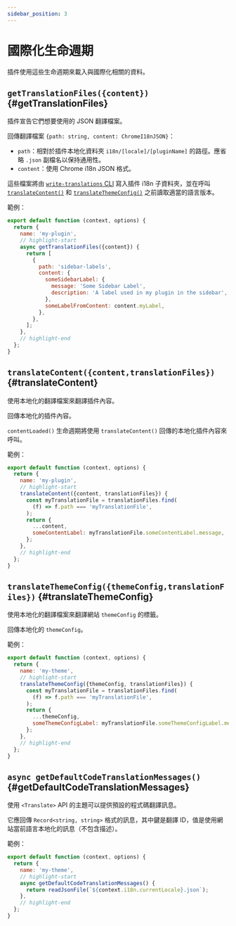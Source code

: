 ```yaml
---
sidebar_position: 3
---
```


# 國際化生命週期

插件使用這些生命週期來載入與國際化相關的資料。

## `getTranslationFiles({content})` {#getTranslationFiles}

插件宣告它們想要使用的 JSON 翻譯檔案。

回傳翻譯檔案 `{path: string, content: ChromeI18nJSON}`：

- `path`：相對於插件本地化資料夾 `i18n/[locale]/[pluginName]` 的路徑。應省略 `.json` 副檔名以保持通用性。
- `content`：使用 Chrome i18n JSON 格式。

這些檔案將由 [`write-translations` CLI](../../cli.mdx#docusaurus-write-translations-sitedir) 寫入插件 i18n 子資料夾，並在呼叫 [`translateContent()`](#translateContent) 和 [`translateThemeConfig()`](#translateThemeConfig) 之前讀取適當的語言版本。

範例：

```js title="my-plugin.js"
export default function (context, options) {
  return {
    name: 'my-plugin',
    // highlight-start
    async getTranslationFiles({content}) {
      return [
        {
          path: 'sidebar-labels',
          content: {
            someSidebarLabel: {
              message: 'Some Sidebar Label',
              description: 'A label used in my plugin in the sidebar',
            },
            someLabelFromContent: content.myLabel,
          },
        },
      ];
    },
    // highlight-end
  };
}
```

## `translateContent({content,translationFiles})` {#translateContent}

使用本地化的翻譯檔案來翻譯插件內容。

回傳本地化的插件內容。

`contentLoaded()` 生命週期將使用 `translateContent()` 回傳的本地化插件內容來呼叫。

範例：

```js title="my-plugin.js"
export default function (context, options) {
  return {
    name: 'my-plugin',
    // highlight-start
    translateContent({content, translationFiles}) {
      const myTranslationFile = translationFiles.find(
        (f) => f.path === 'myTranslationFile',
      );
      return {
        ...content,
        someContentLabel: myTranslationFile.someContentLabel.message,
      };
    },
    // highlight-end
  };
}
```

## `translateThemeConfig({themeConfig,translationFiles})` {#translateThemeConfig}

使用本地化的翻譯檔案來翻譯網站 `themeConfig` 的標籤。

回傳本地化的 `themeConfig`。

範例：

```js title="my-plugin.js"
export default function (context, options) {
  return {
    name: 'my-theme',
    // highlight-start
    translateThemeConfig({themeConfig, translationFiles}) {
      const myTranslationFile = translationFiles.find(
        (f) => f.path === 'myTranslationFile',
      );
      return {
        ...themeConfig,
        someThemeConfigLabel: myTranslationFile.someThemeConfigLabel.message,
      };
    },
    // highlight-end
  };
}
```

## `async getDefaultCodeTranslationMessages()` {#getDefaultCodeTranslationMessages}

使用 `<Translate>` API 的主題可以提供預設的程式碼翻譯訊息。

它應回傳 `Record<string, string>` 格式的訊息，其中鍵是翻譯 ID，值是使用網站當前語言本地化的訊息（不包含描述）。

範例：

```js title="my-plugin.js"
export default function (context, options) {
  return {
    name: 'my-theme',
    // highlight-start
    async getDefaultCodeTranslationMessages() {
      return readJsonFile(`${context.i18n.currentLocale}.json`);
    },
    // highlight-end
  };
}
```